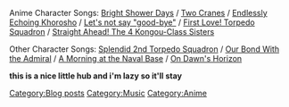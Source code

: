 Anime Character Songs: [http://kancolle.wikia.com/wiki/User_blog:ToastSoul/Bright_Shower_Days Bright Shower Days] / [http://kancolle.wikia.com/wiki/User_blog:ToastSoul/Two_Cranes Two Cranes] / [http://kancolle.wikia.com/wiki/User_blog:ToastSoul/Endlessly_Echoing_Khorosho Endlessly Echoing Khorosho] / [http://kancolle.wikia.com/wiki/User_blog:ToastSoul/Let%27s_not_say_%22good-bye%22 Let's not say "good-bye"] / [http://kancolle.wikia.com/wiki/User_blog:ToastSoul/First_Love!_Torpedo_Squadron First Love! Torpedo Squadron] / [http://kancolle.wikia.com/wiki/User_blog:ToastSoul/Straight_Ahead!_The_4_Kongou-Class_Sisters Straight Ahead! The 4 Kongou-Class Sisters]

Other Character Songs: [http://kancolle.wikia.com/wiki/User_blog:ToastSoul/Splendid_2nd_Torpedo_Squadron Splendid 2nd Torpedo Squadron] / [http://kancolle.wikia.com/wiki/User_blog:ToastSoul/Bond_with_the_Admiral Our Bond With the Admiral] / [http://kancolle.wikia.com/wiki/User_blog:ToastSoul/A_Morning_at_the_Naval_Base A Morning at the Naval Base] / [http://kancolle.wikia.com/wiki/User_blog:ToastSoul/On_Dawn%27s_Horizon On Dawn's Horizon]

'''this is a nice little hub and i'm lazy so it'll stay'''
[[Category:Blog posts]]
[[Category:Music]]
[[Category:Anime]]
